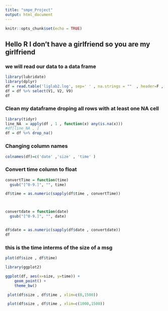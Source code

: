 ```yaml
---
title: "smpe_Project"
output: html_document
---
```


```r
knitr::opts_chunk$set(echo = TRUE)
```

## Hello R I don't have a girlfriend so you are my girlfriend

### we will read our data to a data frame 

```r
library(lubridate)
library(dplyr)
df = read.table('liglab2.log', sep=' ' , na.strings = ""  , header=F , fill = TRUE  )
df = df %>% select(V1, V2, V9) 
df
```


### Clean my dataframe droping all rows with at least one NA cell 


```r

library(tidyr)
line_NA  = apply(df , 1 , function(x) any(is.na(x)))
#df[line_NA , ]
df = df %>% drop_na()

```


### Changing column names

```r
colnames(df)=c('date' ,'size' , 'time' )

```

### Convert time column to float
```r
convertTime = function(time)
  gsub("[^0-9.]", "", time)

df$time = as.numeric(sapply(df$time , convertTime))



convertdate = function(date)
  gsub("[^0-9.]", "", date)


df$date = as.numeric(sapply(df$date , convertdate))
df

```


### this is the time interms of the size of a msg
```r
plot(df$size , df$time)
```







```r
library(ggplot2)

ggplot(df, aes(x=size, y=time)) + 
    geom_point() +
    theme_bw() 
```





```r

 plot(df$size , df$time , xlim=c(0,1500))

```

```r
 plot(df$size , df$time , xlim=c(1000,1500))

```







































